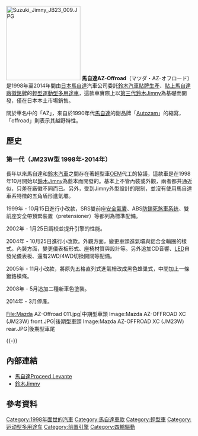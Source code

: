 {{noteTA
|T=zh-hans:马自达AZ-Offroad;zh-hk:萬事得AZ-Offroad;zh-tw:馬自達AZ-Offroad;
|1=zh-hans:马自达;zh-hk:萬事得;zh-tw:馬自達;
}}

[[File:Suzuki_Jimny_JB23_009.JPG|200px]]
'''馬自達AZ-Offroad'''（{{ja}}マツダ・AZ-オフロード）是1998年至2014年間由[[日本|日本]][[馬自達|馬自達]]汽車公司委託[[鈴木公司|鈴木汽車]][[貼牌生產|貼牌生產]]、[[换牌工程|貼上馬自達廠徽銘牌]]的[[輕型車|輕型]][[運動型多用途車|運動型多用途車]]，這款車實際上以[[鈴木Jimny#第三代（1998年-2018年）|第三代鈴木Jimny]]為基礎而開發，僅在日本本土市場銷售。

關於車名中的「AZ」，來自於1990年代[[馬自達|馬自達]]的副品牌「[[Autozam|Autozam]]」的縮寫，「offroad」則表示其越野特性。

== 歷史 ==
=== 第一代（JM23W型 1998年-2014年） ===
{{Infobox Automobile
|name          = 馬自達AZ-Offroad（第一代）
|aka           = 
|image         = [[File:Mazda_AZ-Offroad_001.JPG|250px]]<br />[[File:Mazda_AZ-Offroad_002.JPG|250px]]
|manufacturer  = [[鈴木公司|鈴木汽車]]
|predecessor   = 
|successor     = 
|class         = 緊湊型[[運動型多用途車|運動型多用途車]]
|production    = 1998年-2014年
|layout        = 前置引擎、[[四輪驅動|四輪驅動]]
|transmission  = 四速自動排檔、五速手動排檔
|engine        = 658c.c.直列三缸DOHC [[鈴木K族引擎#K6A型|K6A型]][[渦輪增壓器|渦輪增壓]]引擎（附中冷器）
|assembly      = 
|body_style    = 三門硬頂[[廂型車|廂型車]]
|wheelbase     = 2,250mm
|length        = 3,395mm
|width         = 1,475mm
|height        = 1,715mm
|weight        = 990kg-1,000kg
|fuel_capacity = 
|related       = [[鈴木Jimny|鈴木Jimny]]
|similar       =
|designer      =
}}

長年以來馬自達和[[鈴木公司|鈴木汽車]]之間存在著輕型車[[貼牌生產|OEM]]代工的協議，這款車是在1998年10月開始以[[鈴木Jimny|鈴木Jimny]]為藍本而開發的。基本上不管內裝或外觀，兩者都共通近似，只差在廠徽不同而已。另外，受到Jimny外型設計的限制，並沒有使用馬自達車系特徵的五角盾形進氣壩。

1999年 - 10月15日進行小改款，SRS雙前座[[安全氣囊|安全氣囊]]、ABS[[防鎖死煞車系统|防鎖死煞車系统]]、雙前座安全帶預緊裝置（pretensioner）等都列為標準配備。

2002年 - 1月25日調校並提升引擎的性能。

2004年 - 10月25日進行小改款。外觀方面，變更車頭進氣壩與鋁合金輪圈的樣式。內裝方面，變更儀表板形式、座椅材質與設計等。另外追加CD音響、[[發光二極體|LED]]自發光儀表板、還有2WD/4WD切換開關等配備。

2005年 - 11月小改款，將原先五格直列式進氣柵改成黑色蜂巢式，中間加上一條鍍鉻橫條。

2008年 - 5月追加二種新車色塗裝。

2014年 - 3月停產。

<gallery>
File:Mazda AZ-Offroad 011.jpg|中期型車頭
Image:Mazda AZ-OFFROAD XC (JM23W) front.JPG|後期型車頭
Image:Mazda AZ-OFFROAD XC (JM23W) rear.JPG|後期型車尾
</gallery>
{{-}}

== 內部連結 ==
* [[馬自達Proceed_Levante|馬自達Proceed Levante]]
* [[鈴木Jimny|鈴木Jimny]]

== 參考資料 ==
{{reflist}}

{{Mazda}}

[[Category:1998年面世的汽車|Category:1998年面世的汽車]]
[[Category:馬自達車款|Category:馬自達車款]]
[[Category:輕型車|Category:輕型車]]
[[Category:运动型多用途车|Category:运动型多用途车]]
[[Category:前置引擎|Category:前置引擎]]
[[Category:四輪驅動|Category:四輪驅動]]